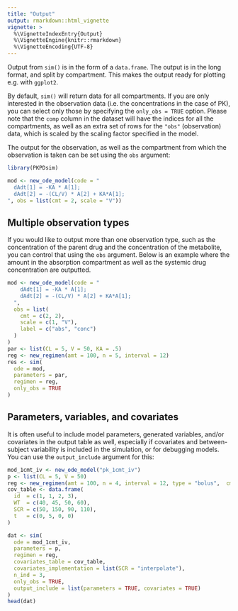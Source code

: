```yaml
---
title: "Output"
output: rmarkdown::html_vignette
vignette: >
  %\VignetteIndexEntry{Output}
  %\VignetteEngine{knitr::rmarkdown}
  %\VignetteEncoding{UTF-8}
---
```


Output from `sim()` is in the form of a `data.frame`. The output is in the long format, and split by compartment. This makes the output ready for plotting e.g. with `ggplot2`.

By default, `sim()` will return data for all compartments. If you are only interested in the observation data (i.e. the concentrations in the case of PK), you can select only those by specifying the `only_obs = TRUE` option. Please note that the `comp` column in the dataset will have the indices for all the compartments, as well as an extra set of rows for the `"obs"`
 (observation) data, which is scaled by the scaling factor specified in the model.

The output for the observation, as well as the compartment from which the observation is taken can be set using the `obs` argument:

```r
library(PKPDsim)
```

```r
mod <- new_ode_model(code = "
  dAdt[1] = -KA * A[1];
  dAdt[2] = -(CL/V) * A[2] + KA*A[1];
", obs = list(cmt = 2, scale = "V"))
```

## Multiple observation types

If you would like to output more than one observation type, such as the concentration of the parent drug and the concentration of the metabolite, you can control that using the `obs` argument. Below is an example where the amount in the absorption compartment as well as the systemic drug concentration are outputted.

```r
mod <- new_ode_model(code = "
    dAdt[1] = -KA * A[1];
    dAdt[2] = -(CL/V) * A[2] + KA*A[1];
  ", 
  obs = list(
    cmt = c(2, 2),
    scale = c(1, "V"),
    label = c("abs", "conc")
  )
)
par <- list(CL = 5, V = 50, KA = .5)
reg <- new_regimen(amt = 100, n = 5, interval = 12)
res <- sim(
  ode = mod, 
  parameters = par, 
  regimen = reg, 
  only_obs = TRUE
)
```

## Parameters, variables, and covariates

It is often useful to include model parameters, generated variables, and/or covariates in the output table as well, especially if covariates and between-subject variability is included in the simulation, or for debugging models. You can use the `output_include` argument for this:

```r
mod_1cmt_iv <- new_ode_model("pk_1cmt_iv")
p <- list(CL = 5, V = 50)
reg <- new_regimen(amt = 100, n = 4, interval = 12, type = "bolus",  cmt = 1)
cov_table <- data.frame(
  id  = c(1, 1, 2, 3),
  WT  = c(40, 45, 50, 60),
  SCR = c(50, 150, 90, 110),
  t   = c(0, 5, 0, 0)
)

dat <- sim(
  ode = mod_1cmt_iv,
  parameters = p,
  regimen = reg,
  covariates_table = cov_table,
  covariates_implementation = list(SCR = "interpolate"),
  n_ind = 3,
  only_obs = TRUE,
  output_include = list(parameters = TRUE, covariates = TRUE)
)
head(dat)
```


